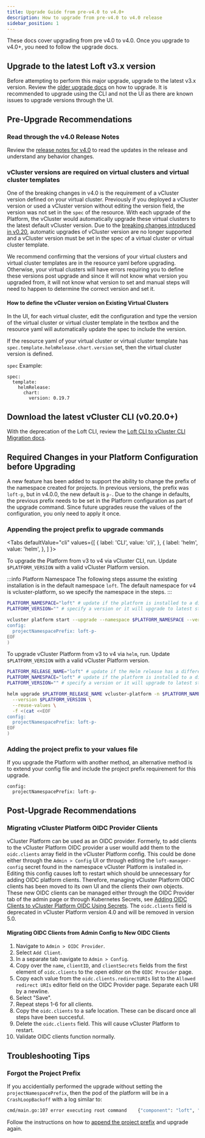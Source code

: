 ```yaml
---
title: Upgrade Guide from pre-v4.0 to v4.0+
description: How to upgrade from pre-v4.0 to v4.0 release
sidebar_position: 1
---
```



These docs cover upgrading from pre v4.0 to v4.0. Once you upgrade to v4.0+, you need to follow the upgrade docs. 

## Upgrade to the latest Loft v3.x version

Before attempting to perform this major upgrade, upgrade to the latest v3.x version. 
Review the [older upgrade docs](https://loft.sh/docs/admin/upgrade-loft) on how to upgrade. It is recommended to upgrade using the CLI and not the UI as there are known issues to upgrade versions through the UI.

## Pre-Upgrade Recommendations 

### Read through the v4.0 Release Notes

Review the [release notes for v4.0](https://github.com/loft-sh/loft-enterprise/releases/tag/v4.0.0) to read the updates in the release and understand any behavior changes. 

### vCluster versions are required on virtual clusters and virtual cluster templates

One of the breaking changes in v4.0 is the requirement of a vCluster version defined on your virtual cluster. Previously if you deployed a vCluster version or used a vCluster version without editing the version field, the version was not set in the `spec` of the resource. With each upgrade of the Platform,
the vCluster would automatically upgrade these virtual clusters to the latest default vCluster version. Due to the [breaking changes introduced in v0.20](https://roadmap.vcluster.com/changelog/vcluster-v020-ga), 
automatic upgrades of vCluster version are no longer supported and a vCluster version must be set in the spec of a virtual cluster or virtual cluster template. 

We recommend confirming that the versions of your virtual clusters and virtual cluster templates are in the resource yaml before upgrading. Otherwise,
your virtual clusters will have errors requiring you to define these versions post upgrade and since it will not know what version you upgraded from, it will not know what
version to set and manual steps will need to happen to determine the correct version and set it. 

#### How to define the vCluster version on Existing Virtual Clusters

In the UI, for each virtual cluster, edit the configuration and type the version of the virtual cluster or virtual cluster template in the textbox and the resource yaml will automatically update the spec to include the version.

If the resource yaml of your virtual cluster or virtual cluster template has `spec.template.helmRelease.chart.version` set, then the virtual cluster version is defined.

`spec` Example:

```
spec:
  template:
    helmRelease:
      chart:
        version: 0.19.7
```

## Download the latest vCluster CLI (v0.20.0+)

With the deprecation of the Loft CLI, review the [Loft CLI to vCluster CLI Migration docs](https://vcluster.com/docs/vcluster/reference/migrations/loft-cli-vcluster-cli-migration).

## Required Changes in your Platform Configuration before Upgrading

A new feature has been added to support the ability to change the prefix of the namespace created for projects. In previous versions, the 
prefix was `loft-p`, but in v4.0.0, the new default is `p-`. Due to the change in defaults, the previous prefix needs to be set in the Platform configuration as 
part of the upgrade command. Since future upgrades reuse the values of the configuration, you only need to apply it once.

### Appending the project prefix to upgrade commands

<Tabs
  defaultValue="cli"
  values={[
    { label: 'CLI', value: 'cli', },
    { label: 'helm', value: 'helm', },
  ]
}>
<TabItem value="cli">

To upgrade the Platform from v3 to v4 via vCluster CLI, run. Update `$PLATFORM_VERSION` with a valid vCluster Platform version.

:::info Platform Namespace
The following steps assume the existing installation is in the default namespace `loft`. The default namespace for v4 is vcluster-platform, so we specify the namespace in the steps.
:::

```bash
PLATFORM_NAMESPACE="loft" # update if the platform is installed to a different namespace
PLATFORM_VERSION="" # specify a version or it will upgrade to latest stable

vcluster platform start --upgrade --namespace $PLATFORM_NAMESPACE --version=$PLATFORM_VERSION --values=<(cat <<EOF
config:
  projectNamespacePrefix: loft-p-
EOF
)
```

</TabItem>
<TabItem value="helm">

To upgrade vCluster Platform from v3 to v4 via `helm`, run. Update `$PLATFORM_VERSION` with a valid vCluster Platform version.

```bash
PLATFORM_RELEASE_NAME="loft" # update if the Helm release has a different name
PLATFORM_NAMESPACE="loft" # update if the platform is installed to a different namespace
PLATFORM_VERSION="" # specify a version or it will upgrade to latest stable

helm upgrade $PLATFORM_RELEASE_NAME vcluster-platform -n $PLATFORM_NAMESPACE --repository-config '' --repo https://charts.loft.sh \
  --version $PLATFORM_VERSION \
  --reuse-values \
  -f <(cat <<EOF
config:
  projectNamespacePrefix: loft-p-
EOF
)
```

</TabItem>
</Tabs>

### Adding the project prefix to your values file

If you upgrade the Platform with another method, an alternative method is to extend your config file and include the project prefix requirement for this upgrade.

```
config:
  projectNamespacePrefix: loft-p-
```

## Post-Upgrade Recommendations

### Migrating vCluster Platform OIDC Provider Clients

vCluster Platform can be used as an OIDC provider. Formerly, to add clients to the vCluster Platform OIDC provider a user woulld add them to the `oidc.clients` array field
in the vCluster Platform config. This could be done either through the `Admin > Config` UI or through editing the `loft-manager-config` secret found in the namespace vCluster Platform
is installed in. Editing this config causes loft to restart which should be unnecessary for adding OIDC platform clients. Therefore, managing vCluster Platform OIDC clients has
been moved to its own UI and the clients their own objects. These new OIDC clients can be managed either through the OIDC Provider tab of the admin page or through Kubernetes Secrets,
see [Adding OIDC Clients to vCluster Platform OIDC Using Secrets](/platform/how-to/oidc-provider#adding-oidc-clients-to-vcluster-platform-oidc-using-secrets). The `oidc.clients` field
is deprecated in vCluster Platform version 4.0 and will be removed in version 5.0.

#### Migrating OIDC Clients from Admin Config to New OIDC Clients

1. Navigate to `Admin > OIDC Provider`.
2. Select `Add Client`.
3. In a separate tab navigate to `Admin > Config`.
4. Copy over the `name`, `clientID`, and `clientSecrets` fields from the first element of `oidc.clients` to the open editor on the `OIDC Provider` page.
5. Copy each value from the `oidc.clients.redirectURIs` list to the `Allowed redirect URIs` editor field on the OIDC Provider page. Separate each URI by a newline.
6. Select "Save".
7. Repeat steps 1-6 for all clients.
8. Copy the `oidc.clients` to a safe location. These can be discard once all steps have been succesful.
9. Delete the `oidc.clients` field. This will cause vCluster Platform to restart.
10. Validate OIDC clients function normally.

## Troubleshooting Tips 

### Forgot the Project Prefix

If you accidentially performed the upgrade without setting the `projectNamespacePrefix`, then the pod of the platform will be in a `CrashLoopBackoff` with a log similar to:

```bash
cmd/main.go:107 error executing root command    {"component": "loft", "error": "init (4): set default project namespace prefix: seems like you have upgraded the platform from an earlier version that uses 'loft-p-' as a project namespace prefix. This has been changed to be 'p-' in the current version. Set 'projectNamespacePrefix: loft-p-' in the platform config to get rid of this error"}
```

Follow the instructions on how to [append the project prefix](#appending-the-project-prefix-to-upgrade-commands) and upgrade again. 
